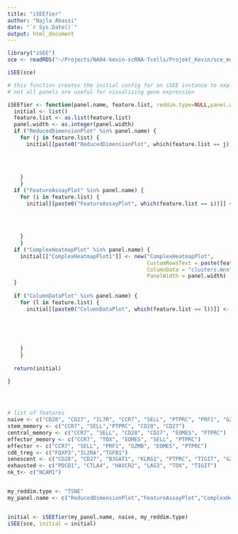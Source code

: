 ```yaml
---
title: "iSEEfier"
author: "Najla Abassi"
date: "`r Sys.Date()`"
output: html_document
---
```


```r
library("iSEE")
sce <- readRDS("~/Projects/NA04-kevin-scRNA-Tcells/Projekt_Kevin/sce_merged_corrected_without_doublets.RDS")

iSEE(sce)
```


```r
# this function creates the initial config for an iSEE instance to explore your marker gene list
# not all panels are useful for visualizing gene expression

iSEEfier <- function(panel.name, feature.list, reddim.type=NULL,panel.width=4L) {
  initial <- list()
  feature.list <- as.list(feature.list)
  panel.width <- as.integer(panel.width)
  if ("ReducedDimensionPlot" %in% panel.name) {
    for (j in feature.list) {
      initial[[paste0("ReducedDimensionPlot", which(feature.list == j))]] <- new("ReducedDimensionPlot",
                                                                                 Type = reddim.type,
                                                                                 ColorBy = "Feature name",
                                                                                 ColorByFeatureName = j,
                                                                                 PanelWidth = panel.width)
    }
    }
  if ("FeatureAssayPlot" %in% panel.name) {
    for (i in feature.list) {
      initial[[paste0("FeatureAssayPlot", which(feature.list == i))]] <- new("FeatureAssayPlot",
                                                                             XAxis = "Column data",
                                                                             XAxisColumnData = "clusters.mnn",
                                                                             YAxisFeatureName = i,
                                                                             PanelWidth = panel.width)
    }
    }
  if ("ComplexHeatmapPlot" %in% panel.name) {
    initial[["ComplexHeatmapPlot1"]] <- new("ComplexHeatmapPlot",
                                            CustomRowsText = paste(feature.list, collapse = "\n"),
                                            ColumnData = "clusters.mnn",
                                            PanelWidth = panel.width)
  }
  
  if ("ColumnDataPlot" %in% panel.name) {
    for (l in feature.list) {
      initial[[paste0("ColumnDataPlot", which(feature.list == l))]] <- new("ColumnDataPlot",
                                                                           YAxis = "group",
                                                                           XAxisColumnData = "clusters.mnn",
                                                                           ColorBy = "Feature name",
                                                                           ColorByFeatureName = l,
                                                                           PanelWidth = panel.width)
    }
    }
  
  return(initial)
  
}




# list of features
naive <- c("CD28", "CD27", "IL7R", "CCR7", "SELL", "PTPRC", "PRF1", "GZMB") # maybe if i use the sce with merged fb i can look at the exp of cd45RA and cd45RO separately
stem_memory <- c("CCR7", "SELL","PTPRC", "CD28", "CD27")
central_memory <- c("CCR7", "SELL", "CD28", "CD27", "EOMES", "PTPRC")
effector_memory <- c("CCR7", "TOX", "EOMES", "SELL", "PTPRC")
effector <- c("CCR7", "SELL", "PRF1", "GZMB", "EOMES", "PTPRC")
cd8_treg <- c("FOXP3","IL2RA","TGFB1") 
senescent <- c("CD28", "CD27", "B3GAT1", "KLRG1", "PTPRC", "TIGIT", "GZMB")
exhausted <- c("PDCD1", "CTLA4", "HAVCR2", "LAG3", "TOX", "TIGIT")
nk_t<- c("NCAM1")


my_reddim.type <- "TSNE"
my_panel.name <- c("ReducedDimensionPlot","FeatureAssayPlot","ComplexHeatmapPlot","ColumnDataPlot")


initial <- iSEEfier(my_panel.name, naive, my_reddim.type)
iSEE(sce, initial = initial)

```

```r

```



